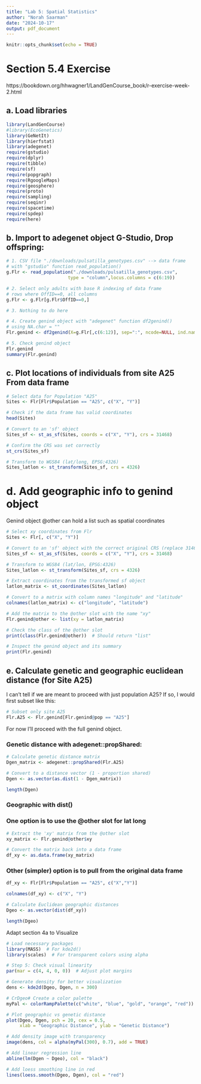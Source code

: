 ```yaml
---
title: "Lab 5: Spatial Statistics"
author: "Norah Saarman"
date: "2024-10-17"
output: pdf_document
---
```


```r
knitr::opts_chunk$set(echo = TRUE)
```
# Section 5.4 Exercise
https://bookdown.org/hhwagner1/LandGenCourse_book/r-exercise-week-2.html

## a. Load libraries
```r
library(LandGenCourse)
#library(EcoGenetics)
library(GeNetIt)
library(hierfstat)
library(adegenet)
require(gstudio)       
require(dplyr)
require(tibble) 
require(sf)
require(popgraph)
require(RgoogleMaps)
require(geosphere)
require(proto)
require(sampling)
require(seqinr)
require(spacetime)
require(spdep)
require(here)
```

## b. Import to adegenet object G-Studio, Drop offspring:
```r
# 1. CSV file "./downloads/pulsatilla_genotypes.csv" --> data frame 
# with "gstudio" function read_population()
g.Flr <- read_population("./downloads/pulsatilla_genotypes.csv",
                       type = "column",locus.columns = c(6:19))

# 2. Select only adults with base R indexing of data frame 
# rows where OffID==0, all columns
g.Flr <- g.Flr[g.Flr$OffID==0,]

# 3. Nothing to do here

# 4. Create genind object with "adegenet" function df2genind() 
# using NA.char = ""
Flr.genind <- df2genind(X=g.Flr[,c(6:12)], sep=":", ncode=NULL, ind.names=g.Flr$ID, loc.names=NULL, pop=g.Flr$Population, NA.char="", ploidy=2, type="codom", strata=NULL, hierarchy=NULL)

# 5. Check genind object
Flr.genind
summary(Flr.genind)
```

## c. Plot locations of individuals from site A25 From data frame
```r
# Select data for Population "A25"
Sites <- Flr[Flr$Population == "A25", c("X", "Y")]

# Check if the data frame has valid coordinates
head(Sites)

# Convert to an 'sf' object
Sites_sf <- st_as_sf(Sites, coords = c("X", "Y"), crs = 31468) 

# Confirm the CRS was set correctly
st_crs(Sites_sf)

# Transform to WGS84 (lat/long, EPSG:4326)
Sites_latlon <- st_transform(Sites_sf, crs = 4326)
```
# d. Add geographic info to genind object

Genind object @other can hold a list such as spatial coordinates
```r
# Select xy coordinates from Flr
Sites <- Flr[, c("X", "Y")]

# Convert to an 'sf' object with the correct original CRS (replace 31468 if needed)
Sites_sf <- st_as_sf(Sites, coords = c("X", "Y"), crs = 31468)

# Transform to WGS84 (lat/lon, EPSG:4326)
Sites_latlon <- st_transform(Sites_sf, crs = 4326)

# Extract coordinates from the transformed sf object
latlon_matrix <- st_coordinates(Sites_latlon)

# Convert to a matrix with column names "longitude" and "latitude"
colnames(latlon_matrix) <- c("longitude", "latitude")

# Add the matrix to the @other slot with the name "xy"
Flr.genind@other <- list(xy = latlon_matrix)

# Check the class of the @other slot
print(class(Flr.genind@other))  # Should return "list"

# Inspect the genind object and its summary
print(Flr.genind)
```

## e. Calculate genetic and geographic euclidean distance (for Site A25)
I can't tell if we are meant to proceed with just population A25? If so, I would first subset like this:
```r
# Subset only site A25
Flr.A25 <- Flr.genind[Flr.genind@pop == "A25"]
```
 
For now I'll proceed with the full genind object.

### Genetic distance with adegenet::propShared:
```r
# Calculate genetic distance matrix
Dgen_matrix <- adegenet::propShared(Flr.A25)

# Convert to a distance vector (1 - proportion shared)
Dgen <- as.vector(as.dist(1 - Dgen_matrix))

length(Dgen)
```

### Geographic with dist()

### One option is to use the @other slot for lat long
```r
# Extract the 'xy' matrix from the @other slot
xy_matrix <- Flr.genind@other$xy

# Convert the matrix back into a data frame
df_xy <- as.data.frame(xy_matrix)
```

### Other (simpler) option is to pull from the original data frame
```r
df_xy <- Flr[Flr$Population == "A25", c("X","Y")]
```

```r
colnames(df_xy) <- c("X", "Y") 

# Calculate Euclidean geographic distances
Dgeo <- as.vector(dist(df_xy))

length(Dgeo)
```

Adapt section 4a to Visualize
```r
# Load necessary packages
library(MASS)  # For kde2d()
library(scales)  # For transparent colors using alpha

# Step 5: Check visual linearity
par(mar = c(4, 4, 0, 0))  # Adjust plot margins

# Generate density for better visualization
dens <- kde2d(Dgeo, Dgen, n = 300)

# CrDgeo# Create a color palette
myPal <- colorRampPalette(c("white", "blue", "gold", "orange", "red"))

# Plot geographic vs genetic distance
plot(Dgeo, Dgen, pch = 20, cex = 0.5,  
     xlab = "Geographic Distance", ylab = "Genetic Distance")

# Add density image with transparency
image(dens, col = alpha(myPal(300), 0.7), add = TRUE)

# Add linear regression line
abline(lm(Dgen ~ Dgeo), col = "black")

# Add loess smoothing line in red
lines(loess.smooth(Dgeo, Dgen), col = "red")
```
